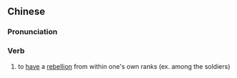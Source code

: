 {{also|自乱}}
==Chinese==
{{zh-forms|s=自乱}}

===Pronunciation===
{{zh-pron
|m=zìluàn
|cat=v
}}

===Verb===
{{zh-verb}}

# {{lb|zh|literary}} to [[have]] a [[rebellion]] from within one's own ranks (ex. among the soldiers)